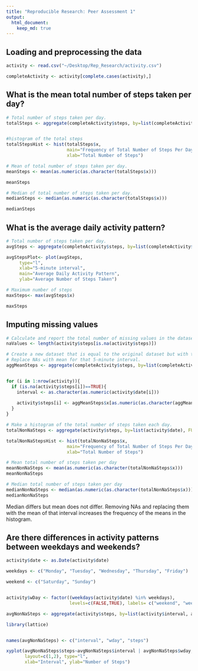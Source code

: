 ```yaml
---
title: "Reproducible Research: Peer Assessment 1"
output: 
  html_document:
    keep_md: true
---
```



## Loading and preprocessing the data
```r
activity <- read.csv("~/Desktop/Rep_Research/activity.csv")

completeActivity <- activity[complete.cases(activity),]

```

## What is the mean total number of steps taken per day?
```r

# Total number of steps taken per day.
totalSteps <- aggregate(completeActivity$steps, by=list(completeActivity$date), FUN=sum)


#histogram of the total steps
totalStepsHist <- hist(totalSteps$x,
                       main="Frequency of Total Number of Steps Per Day",
                       xlab="Total Number of Steps")

# Mean of total number of steps taken per day.
meanSteps <- mean(as.numeric(as.character(totalSteps$x)))

meanSteps

# Median of total number of steps taken per day. 
medianSteps <- median(as.numeric(as.character(totalSteps$x)))

medianSteps
```

## What is the average daily activity pattern?
```r
# Total number of steps taken per day.
avgSteps <- aggregate(completeActivity$steps, by=list(completeActivity$interval), FUN=mean)

avgStepsPlot<- plot(avgSteps,
     type="l",
     xlab="5-minute interval",
     main="Average Daily Activity Pattern",
     ylab="Average Number of Steps Taken")

# Maximum number of steps
maxSteps<- max(avgSteps$x)

maxSteps
```

## Imputing missing values
```r
# Calculate and report the total number of missing values in the dataset (total number of rows with NAs)
naValues <- length(activity$steps[is.na(activity$steps)])

# Create a new dataset that is equal to the original dataset but with the missing data filled in.
# Replace NAs with mean for that 5-minute interval.
aggMeanSteps <- aggregate(completeActivity$steps, by=list(completeActivity$interval), FUN=mean)


for (i in 1:nrow(activity)){
  if (is.na(activity$steps[i])==TRUE){
    interval <- as.character(as.numeric(activity$date[i]))
    
    activity$steps[i] <- aggMeanSteps$x[as.numeric(as.character(aggMeanSteps$Group.1))==as.character(as.numeric(activity$interval[i]))]
  }
}

# Make a histogram of the total number of steps taken each day.
totalNonNaSteps <- aggregate(activity$steps, by=list(activity$date), FUN=sum)

totalNonNaStepsHist <- hist(totalNonNaSteps$x,
                       main="Frequency of Total Number of Steps Per Day",
                       xlab="Total Number of Steps")

# Mean total number of steps taken per day
meanNonNaSteps <- mean(as.numeric(as.character(totalNonNaSteps$x)))
meanNonNaSteps

# Median total number of steps taken per day
medianNonNaSteps <- median(as.numeric(as.character(totalNonNaSteps$x)))
medianNonNaSteps
```
Median differs but mean does not differ. Removing NAs and replacing them with the mean of that interval increases the frequency of the means in the histogram. 

## Are there differences in activity patterns between weekdays and weekends?
```r
activity$date <- as.Date(activity$date)

weekdays <- c("Monday", "Tuesday", "Wednesday", "Thursday", "Friday")

weekend <- c("Saturday", "Sunday")


activity$wDay <- factor((weekdays(activity$date) %in% weekdays),
                        levels=c(FALSE,TRUE), labels= c("weekend", "weekday"))

avgNonNaSteps <- aggregate(activity$steps, by=list(activity$interval, activity$wDay), FUN=mean)

library(lattice)


names(avgNonNaSteps) <- c("interval", "wday", "steps")

xyplot(avgNonNaSteps$steps~avgNonNaSteps$interval | avgNonNaSteps$wday,
       layout=c(1,2), type="l",
       xlab="Interval", ylab="Number of Steps")

```